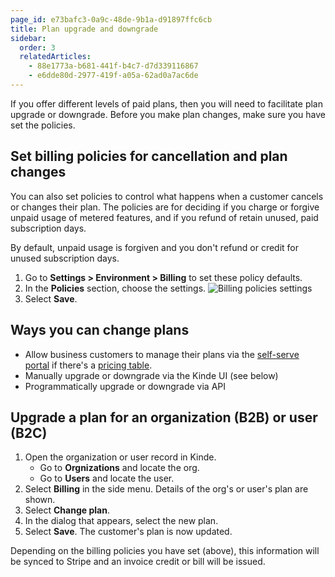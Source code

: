 ```yaml
---
page_id: e73bafc3-0a9c-48de-9b1a-d91897ffc6cb
title: Plan upgrade and downgrade
sidebar:
  order: 3
  relatedArticles:
    - 88e1773a-b681-441f-b4c7-d7d339116867
    - e6dde80d-2977-419f-a05a-62ad0a7ac6de
---
```


If you offer different levels of paid plans, then you will need to facilitate plan upgrade or downgrade. Before you make plan changes, make sure you have set the policies. 

## Set billing policies for cancellation and plan changes

You can also set policies to control what happens when a customer cancels or changes their plan. The policies are for deciding if you charge or forgive unpaid usage of metered features, and if you refund of retain unused, paid subscription days. 

By default, unpaid usage is forgiven and you don't refund or credit for unused subscription days.

1. Go to **Settings > Environment > Billing** to set these policy defaults.
2. In the **Policies** section, choose the settings.
   ![Billing policies settings](https://imagedelivery.net/skPPZTHzSlcslvHjesZQcQ/1a4c3673-d972-4dd6-2c3a-d46b9eb70200/public)
3. Select **Save**.

## Ways you can change plans

- Allow business customers to manage their plans via the [self-serve portal](/build/set-up-options/self-serve-portal-for-orgs/) if there's a [pricing table](/billing/billing-user-experience/plan-selection/).
- Manually upgrade or downgrade via the Kinde UI (see below)
- Programmatically upgrade or downgrade via API

## Upgrade a plan for an organization (B2B) or user (B2C)

1. Open the organization or user record in Kinde.
   - Go to **Orgnizations** and locate the org.
   - Go to **Users** and locate the user. 
2. Select **Billing** in the side menu. Details of the org's or user's plan are shown.
3. Select **Change plan**.
4. In the dialog that appears, select the new plan.
5. Select **Save**. The customer's plan is now updated.

Depending on the billing policies you have set (above), this information will be synced to Stripe and an invoice credit or bill will be issued.
